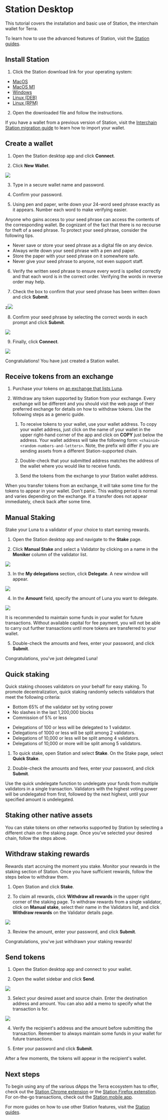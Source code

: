 
# Station Desktop

This tutorial covers the installation and basic use of Station, the interchain wallet for Terra.

To learn how to use the advanced features of Station, visit the [Station guides](../../station).

## Install Station

1. Click the Station download link for your operating system:

- [MacOS](https://github.com/terra-money/station-desktop/releases/download/v1.2.0/Terra.Station-1.2.0.dmg)
- [MacOS M1](https://github.com/terra-money/station-desktop/releases/download/v1.2.0/Terra.Station-1.2.0-arm64.dmg)
- [Windows](https://github.com/terra-money/station-desktop/releases/download/v1.2.0/Terra.Station.Setup.1.2.0.exe)
- [Linux (DEB)](https://github.com/terra-money/station-desktop/releases/download/v1.2.0/Terra.Station_1.2.0_amd64.deb)
- [Linux (RPM)](https://github.com/terra-money/station-desktop/releases/download/v1.2.0/Terra.Station-1.2.0.x86_64.rpm)

2. Open the downloaded file and follow the instructions.

<Admonition type="tip" icon="💡" title="Import a wallet to Interchain Station">

If you have a wallet from a previous version of Station, visit the [Interchain Station migration guide](../migration.mdx) to learn how to import your wallet. 

</Admonition>

## Create a wallet

1. Open the Station desktop app and click **Connect**.

2. Click **New Wallet**.

<img className="readme-img-md" src="/img/screens/desktop/connect.png" />

3. Type in a secure wallet name and password.

4. Confirm your password.

5. Using pen and paper, write down your 24-word seed phrase exactly as it appears. Number each word to make verifying easier.

<Admonition type="danger" icon="🔥" title="Protect your seed phrase">
Anyone who gains access to your seed phrase can access the contents of the corresponding wallet. Be cognizant of the fact that there is no recourse for theft of a seed phrase. To protect your seed phrase, consider the following tips.

- Never save or store your seed phrase as a digital file on any device.
- Always write down your seed phrase with a pen and paper.
- Store the paper with your seed phrase on it somewhere safe.
- Never give your seed phrase to anyone, not even support staff.

</Admonition>

6. Verify the written seed phrase to ensure every word is spelled correctly and that each word is in the correct order. Verifying the words in reverse order may help. 

7. Check the box to confirm that your seed phrase has been written down and click **Submit**.

z<img className="readme-img-md" src="/img/screens/desktop/new-wallet.png" />

8. Confirm your seed phrase by selecting the correct words in each prompt and click **Submit**.

<img className="readme-img-md" src="/img/screens/desktop/seed.png" />

9. Finally, click **Connect**.

<img className="readme-img-sm" src="/img/screens/desktop/wallet.png" />

Congratulations! You have just created a Station wallet.

## Receive tokens from an exchange

1. Purchase your tokens on [an exchange that lists Luna](https://coinmarketcap.com/currencies/terra-luna-v2/markets/).

2. Withdraw any token supported by Station from your exchange. Every exchange will be different and you should visit the web page of their preferred exchange for details on how to withdraw tokens. Use the following steps as a generic guide.

   1. To receive tokens to your wallet, use your wallet address. To copy your wallet address, just click on the name of your wallet in the upper right-hand corner of the app and click on **COPY** just below the address. Your wallet address will take the following form: `<chainid><random-numbers-and-letters>`. Note, the prefix will differ if you are sending assets from a different Station-supported chain.

   2. Double-check that your submitted address matches the address of the wallet where you would like to receive funds.

   3. Send the tokens from the exchange to your Station wallet address.

<Admonition type="caution" icon="☢️" title="Transfer wait times">

When you transfer tokens from an exchange, it will take some time for the tokens to appear in your wallet. Don't panic. This waiting period is normal and varies depending on the exchange. If a transfer does not appear immediately, check back after some time.

</Admonition>

## Manual Staking

Stake your Luna to a validator of your choice to start earning rewards.

1. Open the Station desktop app and navigate to the **Stake** page.

2. Click **Manual Stake** and select a Validator by clicking on a name in the **Moniker** column of the validator list.

<img className="readme-img-md" src="/img/screens/desktop/stake-page.png" />

3. In the **My delegations** section, click **Delegate**. A new window will appear.

<img className="readme-img-sm" src="/img/screens/desktop/stake-validator.png" />

4. In the **Amount** field, specify the amount of Luna you want to delegate.

<img className="readme-img-md" src="/img/screens/desktop/stake-delegate.png" />

<Admonition type="caution" icon="☢️" title="Maintain funds for transaction fees">

It is recommended to maintain some funds in your wallet for future transactions. Without available capital for fee payment, you will not be able to carry out further transactions until more tokens are transferred to your wallet.

</Admonition>

5. Double-check the amounts and fees, enter your password, and click **Submit**.

Congratulations, you've just delegated Luna!

## Quick staking

Quick staking chooses validators on your behalf for easy staking. To promote decentralization, quick staking randomly selects validators that meet the following criteria:

- Bottom 65% of the validator set by voting power
- No slashes in the last 1,200,000 blocks
- Commission of 5% or less

<Admonition type="info" icon="💡" title="Quick stake distribution">

- Delegations of 100 or less will be delegated to 1 validator.
- Delegations of 1000 or less will be split among 2 validators.
- Delegations of 10,000 or less will be split among 4 validators.
- Delegations of 10,000 or more will be split among 5 validators.

</Admonition>

1. To quick stake, open Station and select **Stake**. On the Stake page, select **Quick Stake**.

2. Double-check the amounts and fees, enter your password, and click **Submit**.

Use the quick undelegate function to undelegate your funds from multiple validators in a single transaction. Validators with the highest voting power will be undelegated from first, followed by the next highest, until your specified amount is undelegated. 

## Staking other native assets

You can stake tokens on other networks supported by Station by selecting a different chain on the staking page. Once you've selected your desired chain, follow the steps above.

## Withdraw staking rewards

Rewards start accruing the moment you stake. Monitor your rewards in the staking section of Station. Once you have sufficient rewards, follow the steps below to withdraw them.

1. Open Station and click **Stake**.

2. To claim all rewards, click **Withdraw all rewards** in the upper right corner of the staking page. To withdraw rewards from a single validator, click on **Manual stake**, select their name in the Validators list, and click **Withdraw rewards** on the Validator details page.

<img className="readme-img-md" src="/img/screens/desktop/stake-page.png" />

3. Review the amount, enter your password, and click **Submit**.

Congratulations, you've just withdrawn your staking rewards!

## Send tokens

1. Open the Station desktop app and connect to your wallet.

2. Open the wallet sidebar and click **Send**.

<img className="readme-img-md" src="/img/screens/desktop/send-wallet.png" />

3. Select your desired asset and source chain. Enter the destination address and amount. You can also add a memo to specify what the transaction is for.

<img className="readme-img-sm" src="/img/screens/desktop/send-wallet.png" />

4. Verify the recipient's address and the amount before submitting the transaction. Remember to always maintain some funds in your wallet for future transactions.

5. Enter your password and click **Submit**.

After a few moments, the tokens will appear in the recipient's wallet.

## Next steps

To begin using any of the various dApps the Terra ecosystem has to offer, check out the [Station Chrome extension](./station-extension.mdx) or the [Station Firefox extenstion](./station-firefox.mdx). For on-the-go transactions, check out the [Station mobile app](./station-mobile.mdx).

For more guides on how to use other Station features, visit the [Station guides](../../../learn/station).
